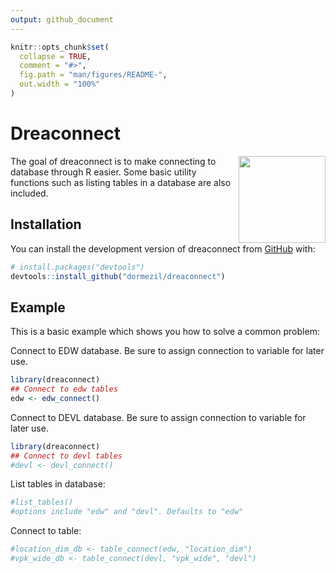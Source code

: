 ```yaml
---
output: github_document
---
```


<!-- README.md is generated from README.Rmd. Please edit that file -->

```r
knitr::opts_chunk$set(
  collapse = TRUE,
  comment = "#>",
  fig.path = "man/figures/README-",
  out.width = "100%"
)
```

# Dreaconnect

<img src="man/figures/logo.png" align="right" height="139" />

<!-- badges: start -->
<!-- badges: end -->

The goal of dreaconnect is to make connecting to database through R easier. Some basic utility functions such as listing tables in a database are also included.

## Installation

You can install the development version of dreaconnect from [GitHub](https://github.com/) with:

``` r
# install.packages("devtools")
devtools::install_github("dormezil/dreaconnect")
```

## Example

This is a basic example which shows you how to solve a common problem:

Connect to EDW database. Be sure to assign connection to variable for later use.

```r
library(dreaconnect)
## Connect to edw tables
edw <- edw_connect()
```

Connect to DEVL database. Be sure to assign connection to variable for later use.

```r
library(dreaconnect)
## Connect to devl tables
#devl <- devl_connect()
```



List tables in database:
```r
#list_tables()
#options include "edw" and "devl". Defaults to "edw"
```


Connect to table:
```r
#location_dim_db <- table_connect(edw, "location_dim")
#vpk_wide_db <- table_connect(devl, "vpk_wide", "devl")
```

